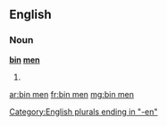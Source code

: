 ==English==

===Noun===
'''[[bin]] [[man|men]]'''

# {{plural of|[[bin man]]}}

[[Category:English plurals ending in "-en"]]

[[ar:bin men]]
[[fr:bin men]]
[[mg:bin men]]
